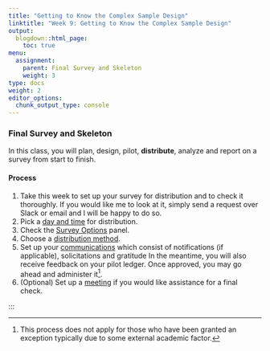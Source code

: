 ```yaml
---
title: "Getting to Know the Complex Sample Design"
linktitle: "Week 9: Getting to Know the Complex Sample Design"
output:
  blogdown::html_page:
    toc: true
menu:
  assignment:
    parent: Final Survey and Skeleton
    weight: 3
type: docs
weight: 2
editor_options: 
  chunk_output_type: console
---
```


### Final Survey and Skeleton
In this class, you will plan, design, pilot, **distribute**, analyze and report on a survey from start to finish. 

#### Process
1. Take this week to set up your survey for distribution and to check it thoroughly. If you would like me to look at it, simply send a request over Slack or email and I will be happy to do so.
2. Pick a [day and time](/example/09-example.knit/#planning) for distribution.
3. Check the [Survey Options](/example/09-example/#an-overlooked-yet-extremely-important-option-1) panel.
4. Choose a [distribution method](/example/09-example.knit/#read).
5. Set up your [communications](/example/09-example.knit/#what-you-needyou-may-have-to-right-click-and-download-it-depending-on-your-browser-settings) which consist of notifications (if applicable), solicitations and gratitude In the meantime, you will also receive feedback on your pilot ledger. Once approved, you may go ahead and administer it^[This process does not apply for those who have been granted an exception typically due to some external academic factor.].
6. (Optional) Set up a [meeting](https://calendly.com/nopiecharts/short30) if you would like assistance for a final check. 


:::
